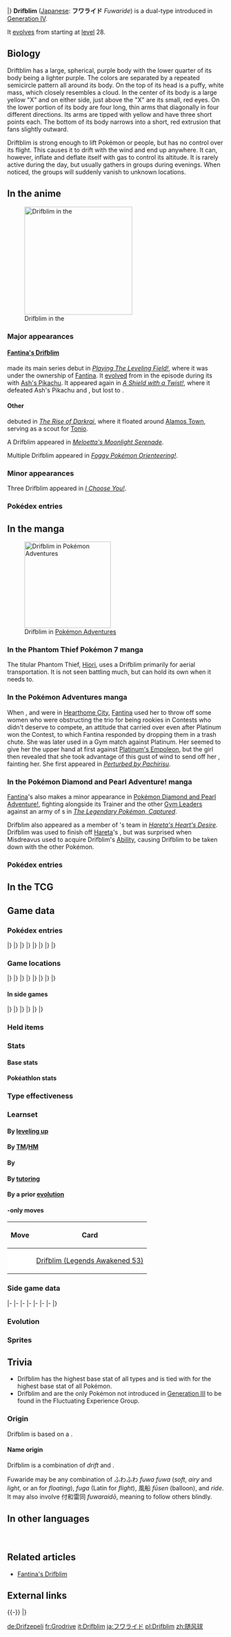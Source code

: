 {{PokémonPrevNext/Head|type=Ghost|type2=Flying}}
{{PokémonPrevNext/Pokémon|type=Ghost|prevnum=425|prev=Drifloon|nextnum=427|next=Buneary |roundleft=tl|roundright=tr}}
{{PokémonPrevNext/Disambig|species=Drifblim}}
|}
{{Pokémon Infobox
|name=Drifblim
|jname=フワライド
|jtranslit=Fuwaraido
|tmname=Fuwaride
|ndex=426
|sdex=066
|u2dex=209
|karea=Coastal
|kdex=002
|adex=065
|abrow=143
|obrow=233
|opbrow=220
|typebox=1
|type1=Ghost
|type2=Flying
|category=Blimp
|height-ftin=3'11"
|height-m=1.2
|weight-lbs=33.1
|weight-kg=15.0
|abilityn=d
|ability1=Aftermath
|ability2=Unburden
|abilityd=Flare Boost
|egggroupn=1
|egggroup1=Amorphous
|eggcycles=30
|evtotal=2
|evhp=2
|expyield=174
|oldexp=204
|lv100exp=1,640,000
|gendercode=127
|color=Purple
|catchrate=60
|body=04
|pokefordex=drifblim
|generation=4
|friendship=70
}}
'''Drifblim''' ([[List of Japanese Pokémon names|Japanese]]: '''フワライド''' ''Fuwaride'') is a dual-type {{2t|Ghost|Flying}} {{OBP|Pokémon|species}} introduced in [[Generation IV]].

It [[Evolution|evolves]] from {{p|Drifloon}} starting at [[level]] 28.

==Biology==
Driftblim has a large, spherical, purple body with the lower quarter of its body being a lighter purple. The colors are separated by a repeated semicircle pattern all around its body. On the top of its head is a puffy, white mass, which closely resembles a cloud. In the center of its body is a large yellow "X" and on either side, just above the "X" are its small, red eyes. On the lower portion of its body are four long, thin arms that diagonally in four different directions. Its arms are tipped with yellow and have three short points each. The bottom of its body narrows into a short, red extrusion that fans slightly outward.

Driftblim is strong enough to lift Pokémon or people, but has no control over its flight. This causes it to drift with the wind and end up anywhere. It can, however, inflate and deflate itself with gas to control its altitude. It is rarely active during the day, but usually gathers in groups during evenings. When noticed, the groups will suddenly vanish to unknown locations.

==In the anime==
[[File:Fantina Drifblim.png|left|thumb|250px|Drifblim in the {{pkmn|anime}}]]
===Major appearances===
====[[Fantina's Drifblim]]====
{{TP|Fantina|Drifblim}} made its main series debut in ''[[DP093|Playing The Leveling Field!]]'', where it was under the ownership of [[Fantina]]. It [[Evolution|evolved]] from {{p|Drifloon}} in the episode during its {{pkmn|battle}} with [[Ash's Pikachu]]. It appeared again in ''[[DP102|A Shield with a Twist!]]'', where it defeated Ash's Pikachu and {{AP|Buizel}}, but lost to {{AP|Chimchar}}.

====Other====
{{DL|Tonio|Drifblim}} debuted in ''[[M10|The Rise of Darkrai]]'', where it floated around [[Alamos Town]], serving as a scout for [[Tonio]].

A Drifblim appeared in ''[[PK24|Meloetta's Moonlight Serenade]]''.

Multiple Drifblim appeared in ''[[XY041|Foggy Pokémon Orienteering!]]''.

===Minor appearances===
Three Drifblim appeared in ''[[M20|I Choose You!]]''.

===Pokédex entries===
{{Animedexheader|Sinnoh}}
{{Animedexbody|DP093|Drifblim|Dawn's Pokédex|Drifblim, the Blimp Pokémon and the evolved form of {{p|Drifloon}}. Because it travels on wind currents, Drifblim's movements are unusual and unpredictable.}}
{{Animedexfooter/Pokémon|''Diamond & Pearl''|Sinnoh}}

==In the manga==
[[File:Fantina Drifblim Adventures.png|thumb|200px|Drifblim in [[Pokémon Adventures]]]]
===In the Phantom Thief Pokémon 7 manga===
The titular Phantom Thief, [[Hiori]], uses a Drifblim primarily for aerial transportation. It is not seen battling much, but can hold its own when it needs to.

===In the Pokémon Adventures manga===
{{main|Fantina's Drifblim}}
When {{adv|Diamond}}, {{adv|Pearl}} and {{adv|Platinum}} were in [[Hearthome City]], [[Fantina]] used her {{TP|Fantina|Drifblim}} to throw off some women who were obstructing the trio for being rookies in Contests who didn't deserve to compete, an attitude that carried over even after Platinum won the Contest, to which Fantina responded by dropping them in a trash chute. She was later used in a Gym match against Platinum. Her {{m|Ominous Wind}} seemed to give her the upper hand at first against [[Platinum's Empoleon]], but the girl then revealed that she took advantage of this gust of wind to send off her {{m|Blizzard}}, fainting her. She first appeared in ''[[PS351|Perturbed by Pachirisu]]''.

===In the Pokémon Diamond and Pearl Adventure! manga===
{{main|Fantina's Drifblim}}
[[Fantina]]'s {{TP|Fantina|Drifblim}} also makes a minor appearance in [[Pokémon Diamond and Pearl Adventure!]], fighting alongside its Trainer and the other [[Gym Leader]]s against an army of {{tc|Galactic Grunt}}s in ''[[DPA11|The Legendary Pokémon, Captured]]''.

Drifblim also appeared as a member of {{EF|Flint}}'s team in ''[[DPA24|Hareta's Heart's Desire]]''. Drifblim was used to finish off [[Hareta]]'s {{p|Misdreavus}}, but was surprised when Misdreavus used {{m|Skill Swap}} to acquire Drifblim's {{a|Aftermath}} [[Ability]], causing Drifblim to be taken down with the other {{type|Ghost}} Pokémon.

===Pokédex entries===
{{Mangadexheader}}
{{Mangadexbody|Pokémon Adventures|[[PS370]]|Drifblim, the Blimp Pokémon. It carries people and Pokémon when it flies. But since it only drifts, it can end up anywhere.
}}
{{Mangadexfooter}}

==In the TCG==
{{main|Drifblim (TCG)}}

==Game data==
===Pokédex entries===
{{Dex/Header|type=Ghost|type2=Flying}}
{{Dex/NA|gen=IV}}
{{Dex/Gen|gen=IV}}
{{Dex/Entry1|v=Diamond|entry=It's drowzy in daytime, but flies off in the evening in big groups. No one knows where they go.}}
{{Dex/Entry1|v=Pearl|entry=It carries people and Pokémon when it flies. But since it only drifts, it can end up anywhere.}}
{{Dex/Entry1|v=Platinum|entry=At dusk, swarms of them are carried aloft on winds. When noticed, they suddenly vanish.}}
{{Dex/Entry2|v=HeartGold|v2=SoulSilver|entry=It can generate and release gas within its body. That's how it can control the altitude of its drift.}}
|}
|}
{{Dex/Gen|gen=V}}
{{Dex/Entry2|v=Black|v2=White|t=FFF|entry=At dusk, swarms of them are carried aloft on winds. When noticed, they suddenly vanish.}}
{{Dex/Entry2|v=Black 2|v2=White 2|t=FFF|entry=They carry people and Pokémon, but the wind can catch them, so there can't be a fixed destination.}}
|}
|}
{{Dex/Gen|gen=VI}}
{{Dex/Entry1|v=X|t=FFF|entry=It carries people and Pokémon when it flies. But since it only drifts, it can end up anywhere.}}
{{Dex/Entry1|v=Y|entry=It's drowsy in daytime, but flies off in the evening in big groups. No one knows where they go.}}
{{Dex/Entry1|v=Omega Ruby|t=FFF|entry=It carries people and Pokémon when it flies. But since it only drifts, it can end up anywhere.}}
{{Dex/Entry1|v=Alpha Sapphire|t=FFF|entry=It's drowsy in daytime, but flies off in the evening in big groups. No one knows where they go.}}
|}
|}
{{Dex/Gen|gen=VII}}
{{Dex/Entry1|v=Sun|entry=There was once an incident in which a man took a trip riding a Drifblim, only to go missing.}}
{{Dex/Entry1|v=Moon|entry=Even while under careful observation, large flocks of Drifblim flying at dusk will inexplicably disappear from view.}}
{{Dex/Entry1|v=Ultra Sun|entry=There's a rumor that if you catch a Drifblim floating on the wind at dusk, you'll be carried away to the afterlife.}}
{{Dex/Entry1|v=Ultra Moon|entry=The raw material for the gas inside its body is souls. When its body starts to deflate, it's thought to carry away people and Pokémon.}}
|}
|}
{{Dex/Footer}}

===Game locations===
{{Availability/Header|type=Ghost|type2=Flying}}
{{Availability/NA|gen=IV}}
{{Availability/Gen|gen=IV}}
{{Availability/Entry2|v=Diamond|v2=Pearl|area=[[Evolution|Evolve]] {{p|Drifloon}}}}
{{Availability/Entry1|v=Platinum|area=[[Evolution|Evolve]] {{p|Drifloon}}}}
{{Availability/Entry2/None|v=HeartGold|v2=SoulSilver}}
|}
|}
{{Availability/Gen|gen=V}}
{{Availability/Entry2|v=Black|v2=White|t=fff|area=[[Route]]s {{rtn|13|Unova}} and {{rtn|14|Unova}}, [[Giant Chasm]]}}
{{Availability/Entry2|v=Black 2|v2=White 2|t=fff|area=[[Route]]s {{rtn|13|Unova}} and {{rtn|14|Unova}}, [[Reversal Mountain]]}}
|}
|}
{{Availability/Gen|gen=VI}}
{{Availability/Entry2|v=X|v2=Y|t=fff|area=[[Friend Safari]] ([[Friend Safari#Ghost-type Safari|Ghost]])}}
{{Availability/Entry2|v=Omega Ruby|v2=Alpha Sapphire|t=fff|t2=fff|area=[[Evolution|Evolve]] {{p|Drifloon}}}}
|}
|}
{{Availability/Gen|gen=VII}}
{{Availability/Entry2|v=Sun|v2=Moon|area=[[Evolution|Evolve]] {{p|Drifloon}}, [[Poké Pelago]]}}
{{Availability/Entry2|v=Ultra Sun|v2=Ultra Moon|area=[[Evolution|Evolve]] {{p|Drifloon}}}}
|}
|}
{{Availability/Footer}}

====In side games====
{{Availability/Header|type=Ghost|type2=Flying}}
{{Availability/NA|gen=IV}}
{{Availability/Gen|gen=IV}}
{{Availability/Entry2|v=MD Time|v2=MD Darkness|link=Pokémon Mystery Dungeon: Explorers of Time and Explorers of Darkness|area=[[Mt. Mistral]] (1F-19F)}}
{{Availability/Entry1|v=MD Sky|link=Pokémon Mystery Dungeon: Explorers of Sky|area=[[Mt. Mistral]] (1F-19F)}}
{{Availability/Entry1|v=Ranger: SoA|link=Pokémon Ranger: Shadows of Almia|color={{SoA color}}|area=[[Volcano Cave]], [[Chroma Ruins]], [[Hippowdon Temple]]}}
{{Availability/Entry1|v=Rumble|color={{fire color}}|area=[[Windy Prairie‎]]}}
<!--{{Availability/Entry1|v=MD Blazing|link=Pokémon Mystery Dungeon (WiiWare)|color={{fire color}}|area=}}-->
{{Availability/Entry1|v=PokéPark Wii|link=PokéPark Wii: Pikachu's Adventure|color={{grass color}}|area=[[Meeting Place]], [[Meadow Zone]], [[Beach Zone]], [[Iceberg Zone]], [[Cavern Zone]], [[Lava Zone]], [[Haunted Zone]], [[Granite Zone]], [[Flower Zone]]{{tt|*|Befriended after usage regardless of Zone}}}}
{{Availability/Entry1|v=Ranger: GS|link=Pokémon Ranger: Guardian Signs|color={{GS color}}|area={{ra|Sky}}, [[Light Temple]]}}
|}
|}
{{Availability/Gen|gen=V}}
{{Availability/Entry1|1|v=Rumble Blast|color={{fire color}}|area=Hauntyard: [[Everspring Valley]], [[World Axle - B1F]], All{{tt|*|Origin Forme Giratina encounter}}}}
{{Availability/Entry1|1|v=PokéPark 2|link=PokéPark 2: Wonders Beyond|color={{grass color}}|area=[[Cove Area]], [[Arbor Area]], [[Crag Area]], [[Tech Area]]}}
{{Availability/Entry1|1|v=Conquest|color={{silver color}}|area=[[Evolution|Evolve]] {{p|Drifloon}}}}
{{Availability/Entry1|1|v=Rumble U|color={{fire color}}|area=[[Wonder Area#Haunted Playland|Wonder Area: Haunted Playland]]}}
|}
|}
{{Availability/Gen|gen=VI}}
{{Availability/Entry1|1|v=Battle Trozei|color={{defense color}}|area=[[Safari Jungle#Wednesday Stage 3|Safari Jungle: Stage 3]]{{dotw|We}}}}
{{Availability/Entry1|1|v=Shuffle|color={{beauty color}}|area=Event: ''{{DL|Special Stages|High-Speed Challenge|Drifblim Appears}}''<br>Event: ''[[Special Stages#Great Daily (Third release)|Great Daily Pokémon]]'' <small>(Third release)</small>}}
{{Availability/Entry1|1|v=Rumble World|color={{fire color}}|area=[[Fairy Land#Pixie Glen|Fairy Land: Pixie Glen]] <small>(Center Boss, Back, Special)</small>}}
{{Availability/Entry1|1|v=Picross|color={{skill color light}}|area=[[Pokémon Picross Stages#Area 28|Area 28: Stage 05]]}}
|}
|}
{{Availability/Footer}}

===Held items===
{{HeldItems
|type=Ghost|type2=Flying
|b2w21=Air Balloon|b2w21type=None|b2w21rar=1
}}

===Stats===
====Base stats====
{{BaseStats
|type=Ghost
|type2=Flying
|HP=    150
|Attack= 80
|Defense=44
|SpAtk=  90
|SpDef=  54
|Speed=  80}}

====Pokéathlon stats====
{{Pokéthlon
|type=Ghost
|type2=Flying
|Speed=3
|SpeedMax=4
|Power=3
|PowerMax=3
|Technique=2
|TechniqueMax=2
|Stamina=4
|StaminaMax=5
|Jump=5
|JumpMax=5
}}

===Type effectiveness===
{{TypeEffectiveness
|type1=Ghost
|type2=Flying
|Normal=    0
|Fighting=  0
|Flying=  100
|Poison=   50
|Ground=    0
|Rock=    200
|Bug=      25
|Ghost=   200
|Steel=   100
|Fairy=   100
|Fire=    100
|Water=   100
|Grass=    50
|Electric=200
|Psychic= 100
|Ice=     200
|Dragon=  100
|Dark=    200
|notes=yes
|ghost=yes
|newnormal=1
|newfighting=½
|flying=yes
|newground=1}}

===Learnset===
====By [[Level|leveling up]]====
{{learnlist/levelh/7|Drifblim|Ghost|Flying|4}}
{{learnlist/level7|1|Phantom Force|Ghost|Physical|90|100|10||'''}}
{{learnlist/level7|1|Constrict|Normal|Physical|10|100|35}}
{{learnlist/level7|1|Minimize|Normal|Status|&mdash;|&mdash;|10}}
{{learnlist/level7|1|Astonish|Ghost|Physical|30|100|15||'''}}
{{learnlist/level7|1|Gust|Flying|Special|40|100|35||'''}}
{{learnlist/level7|4|Astonish|Ghost|Physical|30|100|15||'''}}
{{learnlist/level7|8|Gust|Flying|Special|40|100|35||'''}}
{{learnlist/level7|13|Focus Energy|Normal|Status|&mdash;|&mdash;|30}}
{{learnlist/level7|16|Payback|Dark|Physical|50|100|10}}
{{learnlist/level7|20|Ominous Wind|Ghost|Special|60|100|5||'''}}
{{learnlist/level7|25|Stockpile|Normal|Status|&mdash;|&mdash;|20}}
{{learnlist/level7|27|Hex|Ghost|Special|65|100|10||'''}}
{{learnlist/level7|34|Swallow|Normal|Status|&mdash;|&mdash;|10}}
{{learnlist/level7|34|Spit Up|Normal|Special|&mdash;|100|10}}
{{learnlist/level7|40|Shadow Ball|Ghost|Special|80|100|15||'''}}
{{learnlist/level7|46|Amnesia|Psychic|Status|&mdash;|&mdash;|20}}
{{learnlist/level7|52|Baton Pass|Normal|Status|&mdash;|&mdash;|40}}
{{learnlist/level7|60|Explosion|Normal|Physical|250|100|5}}
{{learnlist/level7|65|Phantom Force|Ghost|Physical|90|100|10||'''}}
{{learnlist/levelf/7|Drifblim|Ghost|Flying|4}}

====By [[TM]]/[[HM]]====
{{learnlist/tmh/7|Drifblim|Ghost|Flying|4}}
{{learnlist/tm7|TM04|Calm Mind|Psychic|Status|&mdash;|&mdash;|20}}
{{learnlist/tm7|TM06|Toxic|Poison|Status|&mdash;|90|10}}
{{learnlist/tm7|TM10|Hidden Power|Normal|Special|60|100|15}}
{{learnlist/tm7|TM11|Sunny Day|Fire|Status|&mdash;|&mdash;|5}}
{{learnlist/tm7|TM15|Hyper Beam|Normal|Special|150|90|5}}
{{learnlist/tm7|TM17|Protect|Normal|Status|&mdash;|&mdash;|10}}
{{learnlist/tm7|TM18|Rain Dance|Water|Status|&mdash;|&mdash;|5}}
{{learnlist/tm7|TM21|Frustration|Normal|Physical|&mdash;|100|20}}
{{learnlist/tm7|TM24|Thunderbolt|Electric|Special|90|100|15}}
{{learnlist/tm7|TM25|Thunder|Electric|Special|110|70|10}}
{{learnlist/tm7|TM27|Return|Normal|Physical|&mdash;|100|20}}
{{learnlist/tm7|TM29|Psychic|Psychic|Special|90|100|10}}
{{learnlist/tm7|TM30|Shadow Ball|Ghost|Special|80|100|15||'''}}
{{learnlist/tm7|TM32|Double Team|Normal|Status|&mdash;|&mdash;|15}}
{{learnlist/tm7|TM42|Facade|Normal|Physical|70|100|20}}
{{learnlist/tm7|TM44|Rest|Psychic|Status|&mdash;|&mdash;|10}}
{{learnlist/tm7|TM45|Attract|Normal|Status|&mdash;|100|15}}
{{learnlist/tm7|TM46|Thief|Dark|Physical|60|100|25}}
{{learnlist/tm7|TM48|Round|Normal|Special|60|100|15}}
{{learnlist/tm7|TM57|Charge Beam|Electric|Special|50|90|10}}
{{learnlist/tm7|TM61|Will-O-Wisp|Fire|Status|&mdash;|85|15}}
{{learnlist/tm7|TM62|Acrobatics|Flying|Physical|55|100|15||'''}}
{{learnlist/tm7|TM63|Embargo|Dark|Status|&mdash;|100|15}}
{{learnlist/tm7|TM64|Explosion|Normal|Physical|250|100|5}}
{{learnlist/tm7|TM66|Payback|Dark|Physical|50|100|10}}
{{learnlist/tm7|TM68|Giga Impact|Normal|Physical|150|90|5}}
{{learnlist/tm7|TM73|Thunder Wave|Electric|Status|&mdash;|90|20}}
{{learnlist/tm7|TM74|Gyro Ball|Steel|Physical|&mdash;|100|5}}
{{learnlist/tm7|TM76|Fly|Flying|Physical|90|95|15||'''}}
{{learnlist/tm7|TM77|Psych Up|Normal|Status|&mdash;|&mdash;|10}}
{{learnlist/tm7|TM85|Dream Eater|Psychic|Special|100|100|15}}
{{learnlist/tm7|TM87|Swagger|Normal|Status|&mdash;|85|15}}
{{learnlist/tm7|TM88|Sleep Talk|Normal|Status|&mdash;|&mdash;|10}}
{{learnlist/tm7|TM90|Substitute|Normal|Status|&mdash;|&mdash;|10}}
{{learnlist/tm7|TM100|Confide|Normal|Status|&mdash;|&mdash;|20}}
{{learnlist/tmf/7|Drifblim|Ghost|Flying|4}}

====By {{pkmn|breeding}}====
{{learnlist/breedh/7|Drifblim|Ghost|Flying|4}}
{{learnlist/breed7|{{MSP|218|Slugma}}{{MSP|219|Magcargo}}{{MSP|317|Swalot}}{{MSP|422|Shellos}}{{MSP|423|Gastrodon}}|Body Slam|Normal|Physical|85|100|15}}
{{learnlist/breed7|{{MSP|109|Koffing}}{{MSP|110|Weezing}}{{MSP|218|Slugma}}{{MSP|219|Magcargo}}|Clear Smog|Poison|Special|50|&mdash;|15}}
{{learnlist/breed7|{{MSP|425|Drifloon}}{{MSP|426|Drifblim}}|Defog|Flying|Status|&mdash;|&mdash;|15|‡}}
{{learnlist/breed7|{{MSP|092|Gastly}}{{MSP|093|Haunter}}{{MSP|094|Gengar}}{{MSP|109|Koffing}}{{MSP|110|Weezing}}{{MSP|202|Wobbuffet}}<br>{{MSP|562|Yamask}}{{MSP|563|Cofagrigus}}{{MSP|708|Phantump}}{{MSP|709|Trevenant}}|Destiny Bond|Ghost|Status|&mdash;|&mdash;|5}}
{{learnlist/breed7|{{MSP|088|Grimer}}{{MSP|088A|Grimer}}{{MSP|089|Muk}}{{MSP|089A|Muk}}{{MSP|355|Duskull}}{{MSP|356|Dusclops}}<br>{{MSP|477|Dusknoir}}{{MSP|562|Yamask}}{{MSP|563|Cofagrigus}}|Disable|Normal|Status|&mdash;|100|20}}
{{learnlist/breed7|{{MSP|109|Koffing}}{{MSP|110|Weezing}}{{MSP|562|Yamask}}{{MSP|563|Cofagrigus}}|Haze|Ice|Status|&mdash;|&mdash;|30}}
{{learnlist/breed7|{{MSP|092|Gastly}}{{MSP|093|Haunter}}{{MSP|094|Gengar}}{{MSP|280|Ralts}}{{MSP|281|Kirlia}}{{MSP|282|Gardevoir}}<br>{{MSP|442|Spiritomb}}{{MSP|769|Palossand}}{{MSP|770|Sandygast}}|Hypnosis|Psychic|Status|&mdash;|60|20}}
{{learnlist/breed7|{{MSP|088|Grimer}}{{MSP|088A|Grimer}}{{MSP|089|Muk}}{{MSP|089A|Muk}}{{MSP|109|Koffing}}{{MSP|110|Weezing}}<br>{{MSP|442|Spiritomb}}{{MSP|607|Litwick}}{{MSP|608|Lampent}}|Memento|Dark|Status|&mdash;|100|10}}
{{learnlist/breed7|{{MSP|351|Castform}}{{MSP|425|Drifloon}}{{MSP|426|Drifblim}}|Tailwind|Flying|Status|&mdash;|&mdash;|15|‡}}
{{learnlist/breed7|{{MSP|351|Castform}}|Weather Ball|Normal|Special|50|100|10}}
{{learnlist/breedf/7|Drifblim|Ghost|Flying|4}}

====By [[Move Tutor|tutoring]]====
{{learnlist/tutorh/7|Drifblim|Ghost|Flying|4}}
{{learnlist/tutor7|Ally Switch|Psychic|Status|—|—|15|||no|yes}}
{{learnlist/tutor7|Bind|Normal|Physical|15|85|20|||no|yes}}
{{learnlist/tutor7|Defog|Flying|Status|—|—|15|||no|yes}}
{{learnlist/tutor7|Icy Wind|Ice|Special|55|95|15|||no|yes}}
{{learnlist/tutor7|Knock Off|Dark|Physical|65|100|20|||no|yes}}
{{learnlist/tutor7|Magic Coat|Psychic|Status|—|—|15|||no|yes}}
{{learnlist/tutor7|Pain Split|Normal|Status|—|—|20|||no|yes}}
{{learnlist/tutor7|Recycle|Normal|Status|—|—|10|||no|yes}}
{{learnlist/tutor7|Shock Wave|Electric|Special|60|—|20|||no|yes}}
{{learnlist/tutor7|Skill Swap|Psychic|Status|—|—|10|||no|yes}}
{{learnlist/tutor7|Snore|Normal|Special|50|100|15|||no|yes}}
{{learnlist/tutor7|Spite|Ghost|Status|—|100|10|||no|yes}}
{{learnlist/tutor7|Tailwind|Flying|Status|—|—|15|||no|yes}}
{{learnlist/tutor7|Telekinesis|Psychic|Status|—|—|15|||no|yes}}
{{learnlist/tutor7|Trick|Psychic|Status|—|100|10|||no|yes}}
{{learnlist/tutorf/7|Drifblim|Ghost|Flying|4}}

====By a prior [[evolution]]====
{{learnlist/prevoh/7|Drifblim|Ghost|Flying|4}}
{{learnlist/prevo7null}}
{{learnlist/prevof/7|Drifblim|Ghost|Flying|4}}

===={{Trading Card Game}}-only moves====
{| class="roundy" style="margin:auto; background: #{{tcg psychic color light}}; border: 3px solid #{{tcg psychic color}}"
! Move
! Card
|-
| style="background:#fff; {{roundybl|5px}}" | {{m|Whirlwind}}
| style="background:#fff; {{roundybr|5px}}" | [[Drifblim (Legends Awakened 53)]]
|}

===Side game data===
{{Spindata/Head|type=Ghost|type2=Flying}}
{{Spindata/MDTDS|col=6|type=Ghost|ndex=426
|body=1
|rate=2.5
|IQ=G
}}
|-
{{Spindata/Ranger SoA|col=6|type=Ghost
|group=Ghost
|assist=Ghost
|field=Elevate
|fieldpower=-
|browser=It launches {{M|Shadow Ball|eerie orbs}} to attack.
}}
|-
{{Spindata/Ranger GS|col=6|type=Ghost
|group=Ghost
|assist=Ghost
|field=Psy Power
|fieldpower=1
|browser=To attack, it spits out orbs imbued with loathsome emotions that make Pokémon Tired.
}}
|-
{{Spindata/Rumble|col=3|type=Ghost
|att=3
|def=2
|speed=3
}}
{{Spindata/RumbleBlast|col=3|type=Ghost
|att=3
|def=2
|speed=3
}}
|-
{{Spindata/PokéPark|col=6|type=Ghost|ndex=426
|Pad=Drifblim can carry you to many Zones. Drifloon are taken care of in the [[Haunted Zone]] and the [[Granite Zone]].
}}
|-
{{Spindata/PokéPark2|col=6|type=Ghost|ndex=426
|pad=Drifblim have a network all over PokéPark. They can take {{P|Pikachu}} and his Pals anywhere.
}}
|-
{{Spindata/Conquest|col=6|type=Ghost|ndex=426
|HP=5
|atk=2
|def=2
|spd=3
|range=3
|move=Shadow Ball
|ability1=Dodge
|ability2=Explode
|ability3=Decoy
|evo=Evolves from {{p|Drifloon}} when its HP is 146 or higher
|link={{DL|List of Pokémon Conquest characters|Asa}} and {{DL|List of Pokémon Conquest characters|Otsū}}
}}
|-
{{Spindata/Battle Trozei|col=3|type=Ghost|ndex=426
|power=2
}}
{{Spindata/Shuffle|col=3|type=Ghost|ndex=426|num=643
|min=60
|max=105
|raisemaxlevel=5
|skill=Cross Attack
|skilldesc=Increases damage when making a + shaped match.
|swapper=Barrier Shot
}}
|}

===Evolution===
{{Evobox-2
|type1=Ghost
|type2=Flying
|pictype=art
|no1=425
|name1=Drifloon
|type1-1=Ghost
|type2-1=Flying
|evo1={{bag|Rare Candy}}<br>{{color2|000|Level|Level 28}}
|no2=426
|name2=Drifblim
|type1-2=Ghost
|type2-2=Flying}}

===Sprites===
{{Spritebox/Header|type=Ghost|type2=Flying}}
{{Spritebox/NA|gen=IV}}
{{Spritebox/4|ndex=426}}
{{Spritebox/5|ndex=426}}
{{Spritebox/6|ndex=426}}
{{Spritebox/7|ndex=426}}
{{Spritebox/Footer|426|Drifblim}}

==Trivia==
* Drifblim has the highest {{stat|HP}} base stat of all {{t|Flying}} types and is tied with {{p|Giratina}} for the highest {{stat|HP}} base stat of all {{type|Ghost}} Pokémon.
* Drifblim and {{p|Drifloon}} are the only Pokémon not introduced in [[Generation III]] to be found in the Fluctuating Experience Group.

===Origin===
Drifblim is based on a {{wp|hot air balloon}}.

====Name origin====
Drifblim is a combination of ''drift'' and ''{{wp|blimp}}''.

Fuwaride may be any combination of ふわふわ ''fuwa fuwa'' (''soft'', ''airy'' and ''light'', or an {{wp|onomatopoeia}} for ''floating''), ''fuga'' (Latin for ''flight''), 風船 ''fūsen'' (balloon), and ''ride''. It may also involve 付和雷同 ''fuwaraidō'', meaning to follow others blindly.

==In other languages==
{{Other languages|type=Ghost|type2=Flying
|ja=フワライド ''Fuwaride''|jameaning=From {{tt|ふわふわ ''fuwafuwa''|soft, airy and light, or an onomatopoeia for floating}}, ''{{tt|fuga|Latin for flight}}'', {{tt|風船 ''fūsen''|balloon}}, ''ride'', and possibly a pun of {{tt|付和雷同 ''fuwaraidō''|follow others blindly}}
|de=Drifzepeli|demeaning=From ''Drift'' and ''{{wp|Zeppelin}}''
|fr=Grodrive|frmeaning=From ''{{tt|gros|big}}'' and ''{{tt|dérive|drift}}''
|es=Drifblim|esmeaning=Same as English name
|it=Drifblim|itmeaning=Same as English name
|ko=둥실라이드 ''Dungsilraid''|komeaning=From {{tt|둥실둥실 ''dungsil-dungsil''|floating lightly}} and ''ride''
|zh_cmn=隨風球 / 随风球 ''Suífēngqiú'' {{tt|*|Games}}<br>附和氣球 / 附和气球 ''Fùhèqìqiú'' {{tt|*|Pre-Gen VII　Media}}|zh_cmnmeaning=From {{tt|隨風 / 随风 ''suífēng''|drift}} and {{tt|氣球 / 气球 ''qìqiú''|balloon}}<br>From {{tt|附和 ''fùhè''|to go along}} and {{tt|氣球 / 气球 ''qìqiú''|balloon}}
|zh_yue=隨風球 ''Chèuihfūngkàuh'' {{tt|*|Games}}<br>附和氣球 ''Fuhwohheikàuh'' {{tt|*|Pre-Gen VII　Media}}|zh_yuemeaning=From {{tt|隨風 ''chèuihfūng''|drift}} and {{tt|氣球 ''heikàuh''|balloon}}<br>From {{tt|附和 ''fuhwoh''|to go along}} and {{tt|氣球 ''heikàuh''|balloon}}
}}
<br clear="left">

==Related articles==
* [[Fantina's Drifblim]]

==External links==

{{-}}
{{PokémonPrevNext/Head|type=Ghost|type2=Flying}}
{{PokémonPrevNext/Pokémon|type=Ghost|prevnum=425|prev=Drifloon|nextnum=427|next=Buneary}}
|}
{{Project Pokédex notice}}

[[de:Drifzepeli]]
[[fr:Grodrive]]
[[it:Drifblim]]
[[ja:フワライド]]
[[pl:Drifblim]]
[[zh:随风球]]
